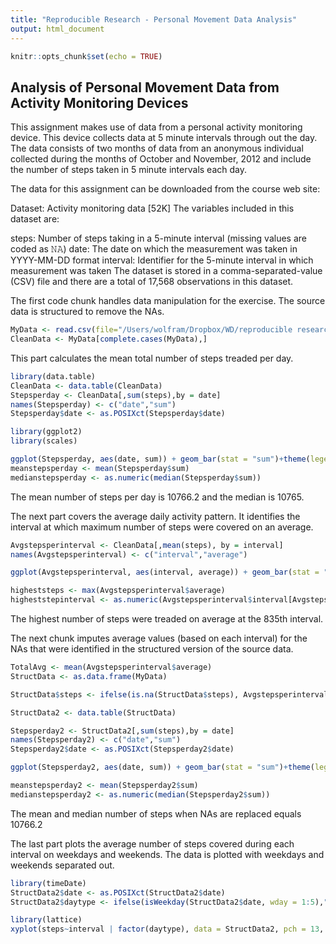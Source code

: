 ```yaml
---
title: "Reproducible Research - Personal Movement Data Analysis"
output: html_document
---
```


```r
knitr::opts_chunk$set(echo = TRUE)
```

## Analysis of Personal Movement Data from Activity Monitoring Devices
This assignment makes use of data from a personal activity monitoring device. This device collects data at 5 minute intervals through out the day. The data consists of two months of data from an anonymous individual collected during the months of October and November, 2012 and include the number of steps taken in 5 minute intervals each day.

The data for this assignment can be downloaded from the course web site:

Dataset: Activity monitoring data [52K]
The variables included in this dataset are:

steps: Number of steps taking in a 5-minute interval (missing values are coded as 𝙽𝙰)
date: The date on which the measurement was taken in YYYY-MM-DD format
interval: Identifier for the 5-minute interval in which measurement was taken
The dataset is stored in a comma-separated-value (CSV) file and there are a total of 17,568 observations in this dataset.

The first code chunk handles data manipulation for the exercise. The source data is structured to remove the NAs. 

```r
MyData <- read.csv(file="/Users/wolfram/Dropbox/WD/reproducible research/activity.csv", header=TRUE, sep=",")
CleanData <- MyData[complete.cases(MyData),]
```

This part calculates the mean total number of steps treaded per day. 
```r
library(data.table)
CleanData <- data.table(CleanData)
Stepsperday <- CleanData[,sum(steps),by = date]
names(Stepsperday) <- c("date","sum")
Stepsperday$date <- as.POSIXct(Stepsperday$date)

library(ggplot2)
library(scales)

ggplot(Stepsperday, aes(date, sum)) + geom_bar(stat = "sum")+theme(legend.position = "none", plot.title = element_text(lineheight=.8, face="bold"))+ggtitle("Numbers of Steps per Day")
meanstepsperday <- mean(Stepsperday$sum)  
medianstepsperday <- as.numeric(median(Stepsperday$sum))

```
The mean number of steps per day is 10766.2 and the median is 10765.

The next part covers the average daily activity pattern. It identifies the interval at which maximum number of steps were covered on an average.

```r
Avgstepsperinterval <- CleanData[,mean(steps), by = interval]
names(Avgstepsperinterval) <- c("interval","average")

ggplot(Avgstepsperinterval, aes(interval, average)) + geom_bar(stat = "identity")+theme(legend.position = "none", plot.title = element_text(lineheight=.8, face="bold"))+ggtitle("Average Steps per Interval")

higheststeps <- max(Avgstepsperinterval$average)
higheststepinterval <- as.numeric(Avgstepsperinterval$interval[Avgstepsperinterval$average == higheststeps])
```
The highest number of steps were treaded on average at the 835th interval.

The next chunk imputes average values (based on each interval) for the NAs that were identified in the structured version of the source data.
```r
TotalAvg <- mean(Avgstepsperinterval$average)
StructData <- as.data.frame(MyData)

StructData$steps <- ifelse(is.na(StructData$steps), Avgstepsperinterval$average[match(StructData$interval,Avgstepsperinterval$interval)],StructData$steps)

StructData2 <- data.table(StructData)

Stepsperday2 <- StructData2[,sum(steps),by = date]
names(Stepsperday2) <- c("date","sum")
Stepsperday2$date <- as.POSIXct(Stepsperday2$date)

ggplot(Stepsperday2, aes(date, sum)) + geom_bar(stat = "sum")+theme(legend.position = "none", plot.title = element_text(lineheight=.8, face="bold"))+ggtitle("Number of Steps per Day (NAs replaced)")

meanstepsperday2 <- mean(Stepsperday2$sum)
medianstepsperday2 <- as.numeric(median(Stepsperday2$sum))

```
The mean and median number of steps when NAs are replaced equals 10766.2

The last part plots the average number of steps covered during each interval on weekdays and weekends. The data is plotted with weekdays and weekends separated out.
```r
library(timeDate)
StructData2$date <- as.POSIXct(StructData2$date)
StructData2$daytype <- ifelse(isWeekday(StructData2$date, wday = 1:5),"weekday","weekend")

library(lattice)
xyplot(steps~interval | factor(daytype), data = StructData2, pch = 13, type= c("l","r"),main = "Steps - Weekdays vs. Weekends")
```

